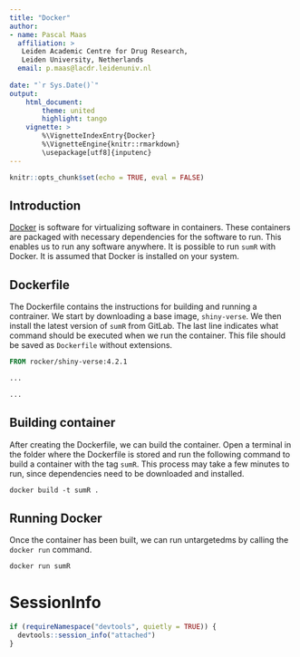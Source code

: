 ```yaml
---
title: "Docker"
author:
- name: Pascal Maas
  affiliation: >
   Leiden Academic Centre for Drug Research, 
   Leiden University, Netherlands
  email: p.maas@lacdr.leidenuniv.nl
  
date: "`r Sys.Date()`"
output: 
    html_document:
        theme: united
        highlight: tango
    vignette: >
        %\VignetteIndexEntry{Docker}
        %\VignetteEngine{knitr::rmarkdown}
        \usepackage[utf8]{inputenc}
---
```

```r
knitr::opts_chunk$set(echo = TRUE, eval = FALSE)
```

## Introduction
[Docker](https://docker.com) is software for virtualizing software in 
containers. These containers are packaged with necessary dependencies for the
software to run. This enables us to run any software anywhere. It is possible
to run `sumR` with Docker. It is assumed that Docker is installed
on your system.

## Dockerfile
The Dockerfile contains the instructions for building and running a contrainer.
We start by downloading a base image, `shiny-verse`. We then install the 
latest version of `sumR` from GitLab. The last line indicates what command
should be executed when we run the container. This file should be saved as 
`Dockerfile` without extensions.

```dockerfile
FROM rocker/shiny-verse:4.2.1

...

...
```

## Building container
After creating the Dockerfile, we can build the container. Open a terminal
in the folder where the Dockerfile is stored and run the following command to
build a container with the tag `sumR`. This process may take a few 
minutes to run, since dependencies need to be downloaded and installed.

```dockerfile
docker build -t sumR .
```

## Running Docker
Once the container has been built, we can run untargetedms by calling the
`docker run` command. 
```dockerfile
docker run sumR
```

# SessionInfo
```r
if (requireNamespace("devtools", quietly = TRUE)) {
  devtools::session_info("attached")
}
```
